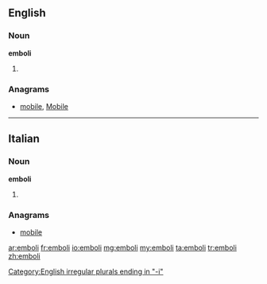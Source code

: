 ==English==

===Noun===
'''emboli'''

# {{plural of|[[embolus]]}}

===Anagrams===
* {{alphagram|beilmo}} [[mobile#English|mobile]], [[Mobile#English|Mobile]]
[[Category:English irregular plurals ending in "-i"]]
----
==Italian==

===Noun===
'''emboli''' {{m}}

# {{plural of|[[embolo]]|lang=it}}

===Anagrams===
* {{alphagram|beilmo}} [[mobile#Italian|mobile]]

[[ar:emboli]]
[[fr:emboli]]
[[io:emboli]]
[[mg:emboli]]
[[my:emboli]]
[[ta:emboli]]
[[tr:emboli]]
[[zh:emboli]]